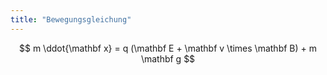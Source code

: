 ```yaml
---
title: "Bewegungsgleichung"
---
```


$$
m \ddot{\mathbf x} = q (\mathbf E + \mathbf v \times \mathbf B) + m \mathbf g
$$
